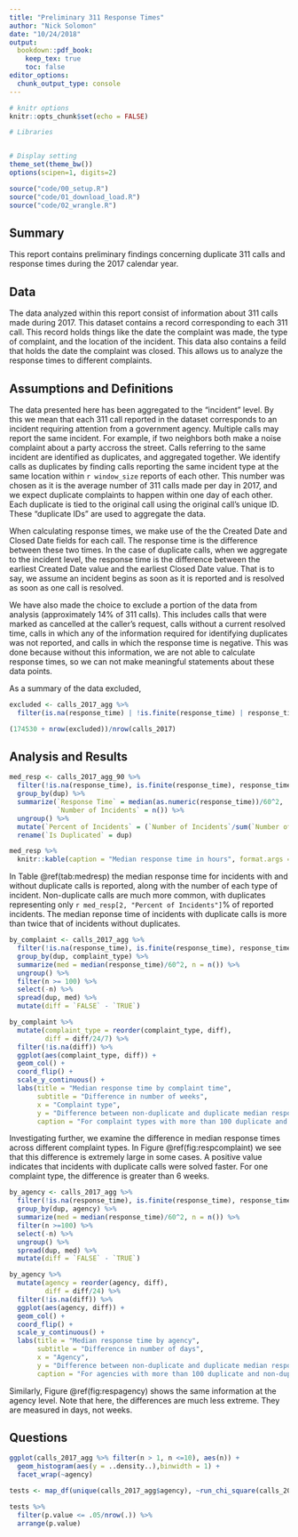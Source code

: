 ```yaml
---
title: "Preliminary 311 Response Times"
author: "Nick Solomon"
date: "10/24/2018"
output: 
  bookdown::pdf_book:
    keep_tex: true
    toc: false
editor_options: 
  chunk_output_type: console
---
```


```r
# knitr options
knitr::opts_chunk$set(echo = FALSE)

# Libraries


# Display setting
theme_set(theme_bw())
options(scipen=1, digits=2)
```

```r
source("code/00_setup.R")
source("code/01_download_load.R")
source("code/02_wrangle.R")
```

## Summary

This report contains preliminary findings concerning duplicate 311 calls and response times during the 2017 calendar year. 

## Data

The data analyzed within this report consist of information about 311 calls made during 2017. This dataset contains a record corresponding to each 311 call. This record holds things like the date the complaint was made, the type of complaint, and the location of the incident. This data also contains a feild that holds the date the complaint was closed. This allows us to analyze the response times to different complaints.

## Assumptions and Definitions

The data presented here has been aggregated to the "incident" level. By this we mean that each 311 call reported in the dataset corresponds to an incident requiring attention from a government agency. Multiple calls may report the same incident. For example, if two neighbors both make a noise complaint about a party accross the street. Calls referring to the same incident are identified as duplicates, and aggregated together. We identify calls as duplicates by finding calls reporting the same incident type at the same location within `r window_size` reports of each other. This number was chosen as it is the average number of 311 calls made per day in 2017, and we expect duplicate complaints to happen within one day of each other. Each duplicate is tied to the original call using the original call's unique ID. These "duplicate IDs" are used to aggregate the data.

When calculating response times, we make use of the the Created Date and Closed Date fields for each call. The response time is the difference between these two times. In the case of duplicate calls, when we aggregate to the incident level, the response time is the difference between the earliest Created Date value and the earliest Closed Date value. That is to say, we assume an incident begins as soon as it is reported and is resolved as soon as one call is resolved.

We have also made the choice to exclude a portion of the data from analysis (approximately 14% of 311 calls). This includes calls that were marked as cancelled at the caller's request, calls without a current resolved time, calls in which any of the information required for identifying duplicates was not reported, and calls in which the response time is negative. This was done because without this information, we are not able to calculate response times, so we can not make meaningful statements about these data points.

As a summary of the data excluded, 


```r
excluded <- calls_2017_agg %>% 
  filter(is.na(response_time) | !is.finite(response_time) | response_time <= 0)

(174530 + nrow(excluded))/nrow(calls_2017)

```


## Analysis and Results

```r
med_resp <- calls_2017_agg_90 %>% 
  filter(!is.na(response_time), is.finite(response_time), response_time > 0) %>% # Remove XXXX calls with bad response times
  group_by(dup) %>% 
  summarize(`Response Time` = median(as.numeric(response_time))/60^2,
            `Number of Incidents` = n()) %>%
  ungroup() %>% 
  mutate(`Percent of Incidents` = (`Number of Incidents`/sum(`Number of Incidents`))*100) %>% 
  rename(`Is Duplicated` = dup) 

med_resp %>% 
  knitr::kable(caption = "Median response time in hours", format.args = list(big.mark = ","), escape = FALSE)
```

In Table \@ref(tab:medresp) the median response time for incidents with and without duplicate calls is reported, along with the number of each type of incident. Non-duplicate calls are much more common, with duplicates representing only `r med_resp[2, "Percent of Incidents"]`\% of reported incidents. The median reponse time of incidents with duplicate calls is more than twice that of incidents without duplicates.

```r
by_complaint <- calls_2017_agg %>% 
  filter(!is.na(response_time), is.finite(response_time), response_time > 0) %>% 
  group_by(dup, complaint_type) %>% 
  summarize(med = median(response_time)/60^2, n = n()) %>% 
  ungroup() %>% 
  filter(n >= 100) %>% 
  select(-n) %>% 
  spread(dup, med) %>% 
  mutate(diff = `FALSE` - `TRUE`)

by_complaint %>% 
  mutate(complaint_type = reorder(complaint_type, diff),
         diff = diff/24/7) %>% 
  filter(!is.na(diff)) %>% 
  ggplot(aes(complaint_type, diff)) +
  geom_col() +
  coord_flip() +
  scale_y_continuous() +
  labs(title = "Median response time by complaint time",
       subtitle = "Difference in number of weeks",
       x = "Complaint type",
       y = "Difference between non-duplicate and duplicate median response times",
       caption = "For complaint types with more than 100 duplicate and non-duplicate incidents in 2017")
```

Investigating further, we examine the difference in median response times across different complaint types. In Figure \@ref(fig:respcomplaint) we see that this difference is extremely large in some cases. A positive value indicates that incidents with duplicate calls were solved faster. For one complaint type, the difference is greater than 6 weeks.

```r
by_agency <- calls_2017_agg %>% 
  filter(!is.na(response_time), is.finite(response_time), response_time > 0) %>%
  group_by(dup, agency) %>% 
  summarize(med = median(response_time)/60^2, n = n()) %>%
  filter(n >=100) %>% 
  select(-n) %>% 
  ungroup() %>% 
  spread(dup, med) %>% 
  mutate(diff = `FALSE` - `TRUE`)

by_agency %>% 
  mutate(agency = reorder(agency, diff),
         diff = diff/24) %>% 
  filter(!is.na(diff)) %>% 
  ggplot(aes(agency, diff)) +
  geom_col() +
  coord_flip() +
  scale_y_continuous() +
  labs(title = "Median response time by agency",
       subtitle = "Difference in number of days",
       x = "Agency",
       y = "Difference between non-duplicate and duplicate median response times",
       caption = "For agencies with more than 100 duplicate and non-duplicate incidents in 2017")
```

Similarly, Figure \@ref(fig:respagency) shows the same information at the agency level. Note that here, the differences are much less extreme. They are measured in days, not weeks.


## Questions


```r
ggplot(calls_2017_agg %>% filter(n > 1, n <=10), aes(n)) + 
  geom_histogram(aes(y = ..density..),binwidth = 1) + 
  facet_wrap(~agency) 
```

```r

tests <- map_df(unique(calls_2017_agg$agency), ~run_chi_square(calls_2017_agg, .x))

tests %>% 
  filter(p.value <= .05/nrow(.)) %>% 
  arrange(p.value)
```

